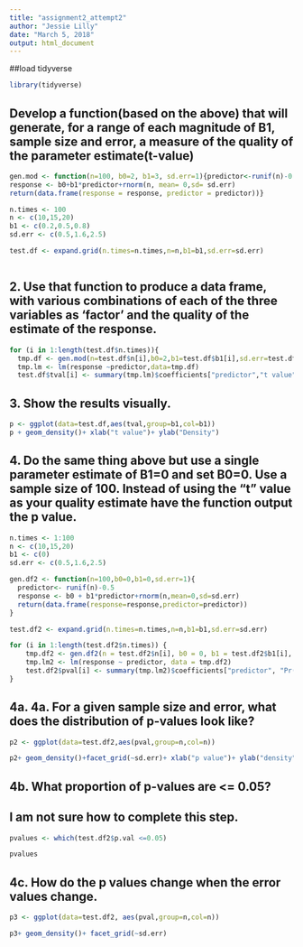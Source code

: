 ```yaml
---
title: "assignment2_attempt2"
author: "Jessie Lilly"
date: "March 5, 2018"
output: html_document
---
```




##load tidyverse

```r
library(tidyverse)
```

## Develop a function(based on the above) that will generate, for a range of each magnitude of B1, sample size and error, a measure of the quality of the parameter estimate(t-value)

```r
gen.mod <- function(n=100, b0=2, b1=3, sd.err=1){predictor<-runif(n)-0.5
response <- b0+b1*predictor+rnorm(n, mean= 0,sd= sd.err)
return(data.frame(response = response, predictor = predictor))}
```

```r
n.times <- 100
n <- c(10,15,20)
b1 <- c(0.2,0.5,0.8)
sd.err <- c(0.5,1.6,2.5)

test.df <- expand.grid(n.times=n.times,n=n,b1=b1,sd.err=sd.err)
```
```r
```

## 2. Use that function to produce a data frame, with various combinations of each of the three variables as 'factor' and the quality of the estimate of the response. 

```r
for (i in 1:length(test.df$n.times)){
  tmp.df <- gen.mod(n=test.df$n[i],b0=2,b1=test.df$b1[i],sd.err=test.df$sd.err[i])
  tmp.lm <- lm(response ~predictor,data=tmp.df)
  test.df$tval[i] <- summary(tmp.lm)$coefficients["predictor","t value"]}
```

## 3. Show the results visually. 

```r
p <- ggplot(data=test.df,aes(tval,group=b1,col=b1))
p + geom_density()+ xlab("t value")+ ylab("Density")
```

## 4. Do the same thing above but use a single parameter estimate of B1=0 and set B0=0. Use a sample size of 100. Instead of using the "t" value as your quality estimate have the function output the p value. 

```r
n.times <- 1:100
n <- c(10,15,20)
b1 <- c(0)
sd.err <- c(0.5,1.6,2.5)

gen.df2 <- function(n=100,b0=0,b1=0,sd.err=1){
  predictor<- runif(n)-0.5
  response <- b0 + b1*predictor+rnorm(n,mean=0,sd=sd.err)
  return(data.frame(response=response,predictor=predictor))
}

test.df2 <- expand.grid(n.times=n.times,n=n,b1=b1,sd.err=sd.err)

for (i in 1:length(test.df2$n.times)) {
    tmp.df2 <- gen.df2(n = test.df2$n[i], b0 = 0, b1 = test.df2$b1[i], sd.err = test.df2$sd.err[i])
    tmp.lm2 <- lm(response ~ predictor, data = tmp.df2)
    test.df2$pval[i] <- summary(tmp.lm2)$coefficients["predictor", "Pr(>|t|)"]
}
```

## 4a. 4a. For a given sample size and error, what does the distribution of p-values look like? 

```r
p2 <- ggplot(data=test.df2,aes(pval,group=n,col=n))

p2+ geom_density()+facet_grid(~sd.err)+ xlab("p value")+ ylab("density")
```
## 4b. What proportion of p-values are <= 0.05?
## I am not sure how to complete this step. 

```r
pvalues <- which(test.df2$p.val <=0.05)

pvalues


```
## 4c. How do the p values change when the error values change. 

```r
p3 <- ggplot(data=test.df2, aes(pval,group=n,col=n))

p3+ geom_density()+ facet_grid(~sd.err)
```

